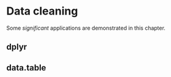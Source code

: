 # Data cleaning

Some _significant_ applications are demonstrated in this chapter.

## dplyr

## data.table
